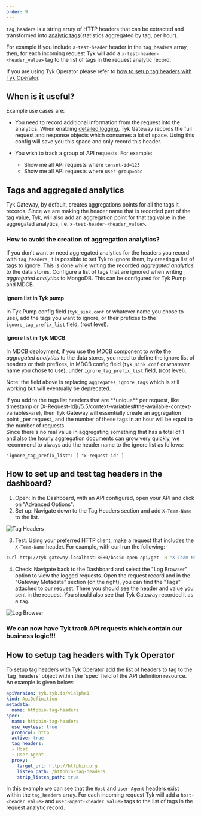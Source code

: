 ```yaml
---
order: 9
---
```


`tag_headers` is a string array of HTTP headers that can be extracted and transformed into [analytic tags](/5.5/tyk-dashboard-analytics)(statistics aggregated by tag, per hour).

For example if you include `X-test-header` header in the `tag_headers` array, then, for each incoming request Tyk will add a `x-test-header-<header_value>` tag to the list of tags in the request analytic record.

If you are using Tyk Operator please refer to [how to setup tag headers with Tyk Operator](/5.5/#tyk-operator).

## When is it useful?

Example use cases are:

- You need to record additional information from the request into the analytics. When enabling [detailed logging](/5.5/tyk-oss-gateway/configuration#analytics_configenable_detailed_recording), Tyk Gateway records the full request and response objects which consumes a lot of space. Using this config will save you this space and only record this header.

- You wish to track a group of API requests. For example:

  - Show me all API requests where `tenant-id=123`
  - Show me all API requests where `user-group=abc`

## Tags and aggregated analytics

Tyk Gateway, by default, creates aggregations points for all the tags it records. Since we are making the header name that is recorded part of the tag value, Tyk, will also add an aggregation point for that tag value in the aggregated analytics, i.e. `x-test-header-<header_value>`.

### How to avoid the creation of aggregation analytics?

If you don't want or need aggregated analytics for the headers you record with `tag_headers`, it is possible to set Tyk to ignore them, by creating a list of tags to ignore.
This is done while writing the recorded *aggregated analytics* to the data stores. Configure a list of tags that are ignored when writing *aggregated analytics* to MongoDB. This can be configured for Tyk Pump and MDCB.

#### Ignore list in Tyk pump
In Tyk Pump config field (`tyk_sink.conf` or whatever name you chose to use), add the tags you want to ignore, or their prefixes to the `ignore_tag_prefix_list` field, (root level).

#### Ignore list in Tyk MDCB
In MDCB deployment, if you use the MDCB component to write the *aggregated analytics* to the data stores, you need to define the ignore list of headers or their prefixes, in MDCB config field (`tyk_sink.conf` or whatever name you chose to use), under `ignore_tag_prefix_list` field, (root level).

Note: the field above is replacing `aggregates_ignore_tags` which is still working but will eventually be deprecated.


<Warning>
If you add to the tags list headers that are **unique** per request, like timestamp or [X-Request-Id](/5.5/context-variables#the-available-context-variables-are), then Tyk Gateway will essentially create an aggregation point _per request_ and the number of these tags in an hour will be equal to the number of requests.
<br/>
Since there's no real value in aggregating something that has a total of 1 and also the hourly aggregation documents can grow very quickly, we recommend to always add the header name to the ignore list as follows:

    "ignore_tag_prefix_list": [ "x-request-id" ]
</Warning>


## How to set up and test tag headers in the dashboard?

1. Open: In the Dashboard, with an API configured, open your API and click on "Advanced Options".
2. Set up: Navigate down to the Tag Headers section and add `X-Team-Name` to the list.

<img src="/img/custom-analytics-tags/tag-headers.png" alt="Tag Headers" />

3. Test: Using your preferred HTTP client, make a request that includes the `X-Team-Name` header. For example, with curl run the following:

```bash
curl http://tyk-gateway.localhost:8080/basic-open-api/get -H "X-Team-Name: devops-us-1" -vv
```

4. Check: Navigate back to the Dashboard and select the "Log Browser" option to view the logged requests. Open the request record and in the "Gateway Metadata" section (on the right), you can find the "Tags" attached to our request. There you should see the header and value you sent in the request. You should also see that Tyk Gateway recorded it as a `tag`.

<img src="/img/custom-analytics-tags/log-browser.png" alt="Log Browser" />

### We can now have Tyk track API requests which contain our business logic!!!


<h2 id="tyk-operator">How to setup tag headers with Tyk Operator</h2>
To setup tag headers with Tyk Operator add the list of headers to tag to the `tag_headers` object within the `spec` field of the API definition resource. An example is given below:

```yaml {linenos=true, linenostart=1, hl_lines=["10-12"]}
apiVersion: tyk.tyk.io/v1alpha1
kind: ApiDefinition
metadata:
  name: httpbin-tag-headers
spec:
  name: httpbin-tag-headers
  use_keyless: true
  protocol: http
  active: true
  tag_headers:
  - Host
  - User-Agent
  proxy:
    target_url: http://httpbin.org
    listen_path: /httpbin-tag-headers
    strip_listen_path: true
```

In this example we can see that the `Host` and `User-Agent` headers exist within the `tag_headers` array. For each incoming request Tyk will add a `host-<header_value>` and `user-agent-<header_value>` tags to the list of tags in the request analytic record.
